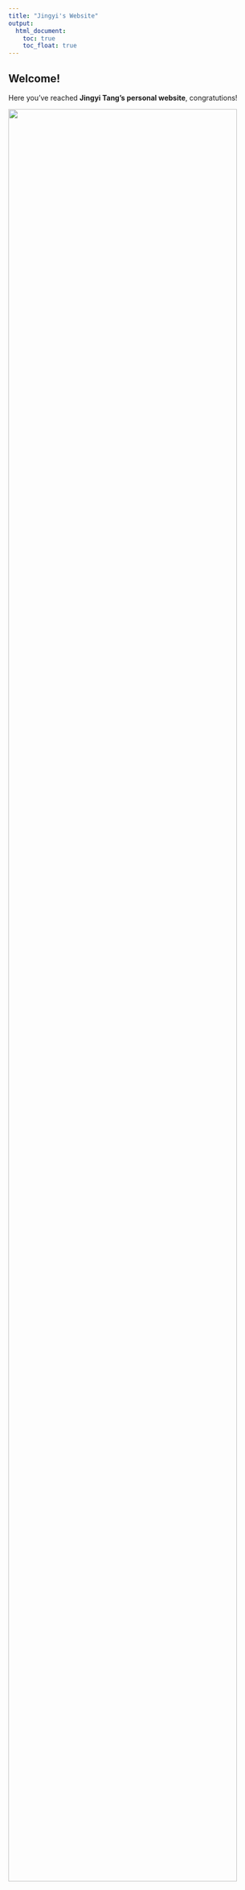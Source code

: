 ```yaml
---
title: "Jingyi's Website"
output: 
  html_document:
    toc: true
    toc_float: true
---
```


## Welcome!

Here you've reached **Jingyi Tang's personal website**, congratutions!

<img src="image/giphy.gif" style="width:95%">

## Here's **the star** of Jingyi's page:
    
The most-loved and must-love puppy - **Mochi**!
<img src="image/puppy_uda.jpg" style="width:95%">
<img src="image/puppy_ins_girl.jpg" style="width:95%">

## Here's something Jingyi likes to do:

Half-finished doddles:
<img src="image/serious_doodle.jpg" style="width:95%">
But this is more me:
<img src="image/wired_doodle.jpg" style="width:95%">
OK, I always change to something more legit:
<img src="image/should_doddle.jpg" style="width:95%">


## Helpful External Links:

If you are interested in instituitions that Jingyi has attended, refer to the official websites of [University of Iowa](https://uiowa.edu/) and [Columbia University](https://www.columbia.edu/)!

You can find almost everything you need on [Google.com](https://www.google.com/)!

